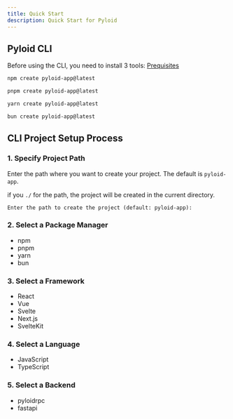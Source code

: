 ```yaml
---
title: Quick Start
description: Quick Start for Pyloid
---
```


## Pyloid CLI

Before using the CLI, you need to install 3 tools: [Prequisites](/docs/prequisites)

```bash tab="npm"
npm create pyloid-app@latest
```

```bash tab="pnpm"
pnpm create pyloid-app@latest
```

```bash tab="yarn"
yarn create pyloid-app@latest
```

```bash tab="bun"
bun create pyloid-app@latest
```

## CLI Project Setup Process

### 1. Specify Project Path

Enter the path where you want to create your project. The default is `pyloid-app`.

if you `./` for the path, the project will be created in the current directory.

```
Enter the path to create the project (default: pyloid-app):
```

### 2. Select a Package Manager

- npm
- pnpm
- yarn
- bun

### 3. Select a Framework

- React
- Vue
- Svelte
- Next.js
- SvelteKit

### 4. Select a Language

- JavaScript
- TypeScript

### 5. Select a Backend

- pyloidrpc
- fastapi
